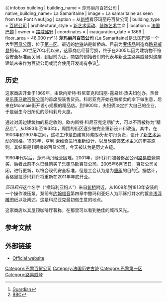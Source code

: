 {{ infobox building
| building_name       = 莎玛丽丹百货公司
| native_building_name= La Samaritaine
| image               = La samaritaine as seen from the Pont Neuf.jpg
| caption             = 从[[新桥|新桥]]看莎玛丽丹百货公司
| building_type       = [[百货公司|百货公司]]
| architectural_style = [[新艺术运动|新艺术运动]]、[[装饰艺术|装饰艺术]]主义
| location            = [[法国|法国]][[巴黎|巴黎]]
| owner               = [[路威酩轩|路威酩轩]]
| coordinates         = {{coord|48|51|32|N|2|20|31.5|E|region:FR_type:landmark|display=inline,title}}
| inauguration_date   = 1869
| floor_area          = 48,000 m²
}}
'''莎玛丽丹百货公司'''  (La Samaritaine{{IPA-fr|la samaʁitɛn}})是[[法国|法国]][[巴黎|巴黎]]一个大型[[百货公司|百货公司]]，位于[[巴黎第一区|第一区]]。最近的[[巴黎地铁|地铁]]站是新桥站。目前为[[奢侈品|奢侈品]]制造商[[路易威登|路易威登]]拥有。20世纪70年代以来，这家商店经营亏损，终于在2005年因为建筑物不符合安全标准而关闭，到目前为止，商店的创始者们的代表与新业主路易威登对这座建筑未来作为百货公司或混合使用开发尚有争议<ref>[http://www.guardian.co.uk/world/2008/dec/29/france-paris-samaritaine-lvmh Guardian]</ref>。

==历史== 
这家商店开业于1869年，由欧内斯特·科尼亚克和玛丽-露易丝·热夫妇创办，热曾是[[乐蓬马歇百货公司|乐蓬马歇百货公司]]的首席服装售货员。科尼亚克开始在新桥卖的伞下做生意，后来在Monnaie街开设小规模的精品店。到1900年，夫妇俩决定扩大自己的企业，于是诞生今日所见的莎玛莉丹大厦。

通过对周边建筑物的稳定收购，欧内斯特·科尼亚克定期扩大，可以不再被称为“精品店”。从1883年至1933年，周围的街区逐步被完全重新设计和改造。其中，在1903年和1907年之间，这项工作是由建筑师弗朗茨·茹尔丹负责，设计了[[新艺术运动|新艺术运动]]的风格。1933年，亨利·索维奇进行重新设计，以反映[[装饰艺术|装饰艺术]]主义的审美原则。其结果是11层楼的百货公司，今天被认为是历史古迹。

1990年代以后，莎玛莉丹经营困难。2001年，莎玛莉丹被奢侈品公司[[路易威登|路易威登]]购买，后者此前不久已经购买了乐蓬马歇百货公司。2005年6月15日，百货公司关闭，进行更新，以符合现代安全标准，但是工会认为是为[[重组|重组]]的目的<ref>[http://news.bbc.co.uk/1/hi/world/europe/4082272.stm BBC]</ref>。据估计，香格里拉莎玛莉丹将重新在2011年年底开业。

''莎玛莉丹''这个名字（“撒玛利亚妇人”）来自[[新桥|新桥]]附近，从1609年到1813年安装的一个操作液压泵。泵前有[[约翰福音|约翰福音]]第四章中撒玛利亚妇人为耶稣打井水的镀金[[浅浮雕|浅浮雕]]图纸以及阐述。这是科尼亚克最初做生意的地点。

这家商店以其屋顶咖啡厅著称，在那里可以看到绝佳的城市风光。

==参考文献==
{{Reflist}}

==外部链接==
{{commonscat|La Samaritaine}}
* [http://www.lasamaritaine.com/ Official website]

[[Category:巴黎百货公司|Category:巴黎百货公司]]
[[Category:法国历史古迹|Category:法国历史古迹]]
[[Category:巴黎第一区|Category:巴黎第一区]]
[[Category:路易威登|Category:路易威登]]
